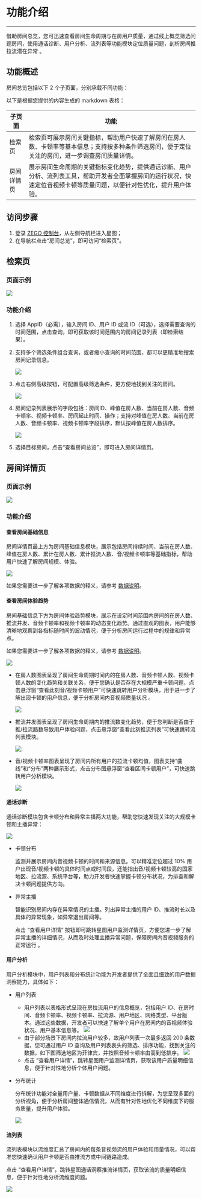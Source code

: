 # 功能介绍

- - -

借助房间总览，您可迅速查看房间生命周期与在房用户质量，通过线上概览筛选问题房间，使用通话诊断、用户分析、流列表等功能模块定位质量问题，剖析房间推拉流潜在异常 。

## 功能概述

房间总览包括以下 2 个子页面，分别承载不同功能：

以下是根据您提供的内容生成的 markdown 表格：

| 子页面       | 功能                                                                                     |
|--------------|------------------------------------------------------------------------------------------|
| 检索页       | 检索页可展示房间关键指标，帮助用户快速了解房间在房人数、卡顿率等基本信息；支持按多种条件筛选房间，便于定位关注的房间，进一步调查房间质量详情。 |
| 房间详情页   | 展示房间生命周期的关键指标变化趋势，提供通话诊断、用户分析、流列表工具，帮助开发者全面掌握房间的运行状况，快速定位音视频卡顿等质量问题，以便针对性优化，提升用户体验。 |

## 访问步骤

1. 登录 [ZEGO 控制台](https://console.zego.im/)，从左侧导航栏进入星图；
2. 在导航栏点击“房间总览”，即可访问“检索页”。

## 检索页

### 页面示例

<Frame width="auto" height="auto">
  <img src="https://media-resource.spreading.io/docuo/workspace564/27e54a759d23575969552654cb45bf89/86664d3174.png" />
</Frame>

### 功能介绍

1. 选择 AppID（必需），输入房间 ID、用户 ID 或流 ID（可选），选择需要查询的时间范围，点击查询，即可获取该时间范围内的房间记录列表（即检索结果）。
2. 支持多个筛选条件组合查询，或者缩小查询的时间范围，都可以更精准地搜索房间记录信息。

    <Frame width="auto" height="auto">
      <img src="https://media-resource.spreading.io/docuo/workspace564/27e54a759d23575969552654cb45bf89/f5878045fb.png"/>
    </Frame>
3. 点击右侧高级按钮，可配置高级筛选条件，更方便地找到关注的房间。

    <Frame width="auto" height="auto">
      <img src="https://media-resource.spreading.io/docuo/workspace564/27e54a759d23575969552654cb45bf89/4287fd3f26.png" />
    </Frame>

4. 房间记录列表展示的字段包括：房间ID、峰值在房人数、当前在房人数、音频卡顿率、视频卡顿率、房间起止时间、操作；支持对峰值在房人数、当前在房人数、音频卡顿率、视频卡顿率字段排序，默认按峰值在房人数排序。

    <Frame width="auto" height="auto">
      <img src="https://media-resource.spreading.io/docuo/workspace564/27e54a759d23575969552654cb45bf89/3ab2b82535.png" />
    </Frame>

5. 选择目标房间，点击“查看房间总览”，即可进入房间详情页。

## 房间详情页

### 页面示例

<Frame width="auto" height="auto">
  <img src="https://media-resource.spreading.io/docuo/workspace564/27e54a759d23575969552654cb45bf89/132117b237.png" />
</Frame>

### 功能介绍

#### 查看房间基础信息

房间详情页最上方为房间基础信息模块，展示包括房间持续时间、当前在房人数、峰值在房人数、累计在房人数、累计推流人数、音/视频卡顿率等基础指标，帮助用户快速了解房间规模、体验。

<Frame width="auto" height="auto">
  <img src="https://media-resource.spreading.io/docuo/workspace564/27e54a759d23575969552654cb45bf89/bc434adc62.png" />
</Frame>

<Note title="说明">如果您需要进一步了解各项数据的释义，请参考 [数据说明](./Data%20explanation.mdx)。</Note>

#### 查看房间体验趋势

房间基础信息下方为房间体验趋势模块，展示在设定时间范围内房间的在房人数、推流并发、音频卡顿率和视频卡顿率的动态变化趋势。通过直观的图表，用户能够清晰地观察到各指标随时间的波动情况，便于分析房间运行过程中的规律和异常点。

<Note title="说明">如果您需要进一步了解各项数据的释义，请参考 [数据说明](./Data%20explanation.mdx)。</Note>

<Frame width="auto" height="auto" >
  <img src="https://media-resource.spreading.io/docuo/workspace564/27e54a759d23575969552654cb45bf89/6cfba2364d.png" />
</Frame>

- 在房人数图表呈现了房间生命周期时间内的在房人数、音频卡顿人数、视频卡顿人数的变化趋势和关联关系，便于您确认是否存在大规模严重卡顿问题，点击悬浮窗“查看此刻音/视频卡顿用户”可快速跳转用户分析模块，用于进一步了解出现卡顿的用户信息，便于分析房间内音视频质量状况 。

    <Frame width="auto" height="auto">
    <img src="https://media-resource.spreading.io/docuo/workspace564/27e54a759d23575969552654cb45bf89/132e0bb695.png"/>
    </Frame>

- 推流并发图表呈现了房间生命周期内的推流数变化趋势，便于您判断是否由于推/拉流路数导致用户体验问题，点击悬浮窗“查看此刻推流列表”可快速跳转流列表模块。

    <Frame width="auto" height="auto">
    <img src="https://media-resource.spreading.io/docuo/workspace564/27e54a759d23575969552654cb45bf89/9e9a862aed.png"/>
    </Frame>

- 音/视频卡顿率图表呈现了房间内所有用户的拉流卡顿均值，图表支持“曲线”和“分布”两种展示形式，点击分布图悬浮窗“查看区间卡顿用户”，可快速跳转用户分析模块。

    <Frame width="auto" height="auto">
    <img src="https://media-resource.spreading.io/docuo/workspace564/27e54a759d23575969552654cb45bf89/d7cff2272d.png"/>
    </Frame>

#### 通话诊断

通话诊断模块包含卡顿分布和异常主播两大功能，帮助您快速发现关注的大规模卡顿和主播异常：

<Frame width="auto" height="auto">
  <img src="https://media-resource.spreading.io/docuo/workspace564/27e54a759d23575969552654cb45bf89/d66eb25153.png" />
</Frame>

- 卡顿分布

    监测并展示房间内音视频卡顿的时间和来源信息。可以精准定位超过 10% 用户出现音/视频卡顿的具体时间点或时间段，还能指出音/视频卡顿较高的国家地区、拉流源、系统平台等，助力开发者快速掌握卡顿分布状况，为排查和解决卡顿问题提供方向。
- 异常主播

    智能识别房间内存在异常情况的主播。列出异常主播的用户 ID、推流时长以及具体的异常现象，如异常退出房间等。
    
    点击 “查看用户详情” 按钮即可跳转星图用户监测详情页，方便您进一步了解异常主播的详细情况，从而及时处理主播异常问题，保障房间内音视频服务的正常运行 。

#### 用户分析

用户分析模块中，用户列表和分布统计功能为开发者提供了全面且细致的用户数据洞察能力，具体如下：
- 用户列表  
    - 用户列表以表格形式呈现在房拉流用户的信息概览，包括用户 ID、在房时间、音频卡顿率、视频卡顿率、拉流源、用户地区、网络类型、平台版本。通过这些数据，开发者可以快速了解单个用户在房间内的音视频体验状况、用户基本信息等。
        <Frame width="auto" height="auto"><img src="https://media-resource.spreading.io/docuo/workspace564/27e54a759d23575969552654cb45bf89/fe9226d9a5.png" /></Frame>
    - 由于部分场景下房间内拉流用户较多，故用户列表一次最多返回 200 条数据，您可通过用户 ID 查询及用户列表表头的筛选、排序功能，找到关注的数据，如下图筛选地区为菲律宾，并按照音频卡顿率由高到低排序。
        <Frame width="auto" height="auto">
          <img src="https://media-resource.spreading.io/docuo/workspace564/27e54a759d23575969552654cb45bf89/b9498fd179.png" />
        </Frame>
    - 点击 “查看用户详情”，跳转星图用户监测详情页，获取该用户质量明细信息，便于针对性地分析个体用户问题。
- 分布统计  

    分布统计功能对全量用户量、卡顿数据从不同维度进行拆解，为您呈现多面的分析视角，便于分析房间整体通信情况，从而有针对性地优化不同维度下的服务质量，提升用户体验。

    <Frame width="auto" height="auto">
      <img src="https://media-resource.spreading.io/docuo/workspace564/27e54a759d23575969552654cb45bf89/652e0af12f.png" />
    </Frame>

#### 流列表

流列表模块以流维度汇总了房间内的每条音视频流的用户体验和用量情况，可以帮准您快速确认用户卡顿是否由推流方或中间链路造成。

点击 “查看用户详情”，跳转星图通话洞察推流详情页，获取该流的质量明细信息，便于针对性地分析流维度问题。

<Frame width="auto" height="auto">
  <img src="https://media-resource.spreading.io/docuo/workspace564/27e54a759d23575969552654cb45bf89/321bc7c463.png"/>
</Frame>